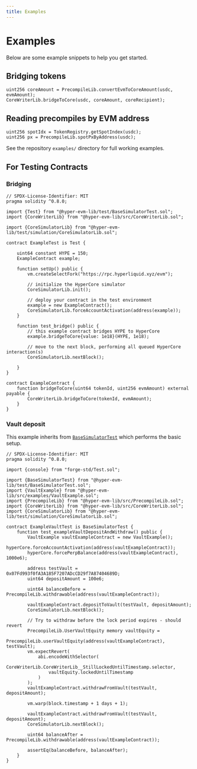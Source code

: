 ```yaml
---
title: Examples
---
```


# Examples

Below are some example snippets to help you get started.

## Bridging tokens

```solidity
uint256 coreAmount = PrecompileLib.convertEvmToCoreAmount(usdc, evmAmount);
CoreWriterLib.bridgeToCore(usdc, coreAmount, coreRecipient);
```

## Reading precompiles by EVM address

```solidity
uint256 spotIdx = TokenRegistry.getSpotIndex(usdc);
uint256 px = PrecompileLib.spotPxByAddress(usdc);
```

See the repository `examples/` directory for full working examples.

## For Testing Contracts

### Bridging
```solidity
// SPDX-License-Identifier: MIT
pragma solidity ^0.8.0;

import {Test} from "@hyper-evm-lib/test/BaseSimulatorTest.sol";
import {CoreWriterLib} from "@hyper-evm-lib/src/CoreWriterLib.sol";

import {CoreSimulatorLib} from "@hyper-evm-lib/test/simulation/CoreSimulatorLib.sol";

contract ExampleTest is Test {

    uint64 constant HYPE = 150;
    ExampleContract example;

    function setUp() public {
        vm.createSelectFork("https://rpc.hyperliquid.xyz/evm");

        // initialize the HyperCore simulator
        CoreSimulatorLib.init();

        // deploy your contract in the test environment
        example = new ExampleContract();
        CoreSimulatorLib.forceAccountActivation(address(example));
    }

    function test_bridge() public { 
        // this example contract bridges HYPE to HyperCore
        example.bridgeToCore{value: 1e18}(HYPE, 1e18);

        // move to the next block, performing all queued HyperCore interaction(s)
        CoreSimulatorLib.nextBlock();

    }
}

contract ExampleContract {
    function bridgeToCore(uint64 tokenId, uint256 evmAmount) external payable {
        CoreWriterLib.bridgeToCore(tokenId, evmAmount);
    }
}
```

### Vault deposit
This example inherits from [`BaseSimulatorTest`](https://github.com/hyperliquid-dev/hyper-evm-lib/blob/e93d90205d9c0daddc5c0937ee8c94c211de9979/test/BaseSimulatorTest.sol) which performs the basic setup. 

```solidity
// SPDX-License-Identifier: MIT
pragma solidity ^0.8.0;

import {console} from "forge-std/Test.sol";

import {BaseSimulatorTest} from "@hyper-evm-lib/test/BaseSimulatorTest.sol";
import {VaultExample} from "@hyper-evm-lib/src/examples/VaultExample.sol";
import {PrecompileLib} from "@hyper-evm-lib/src/PrecompileLib.sol";
import {CoreWriterLib} from "@hyper-evm-lib/src/CoreWriterLib.sol";
import {CoreSimulatorLib} from "@hyper-evm-lib/test/simulation/CoreSimulatorLib.sol";

contract ExampleVaultTest is BaseSimulatorTest {
    function test_exampleVaultDepositAndWithdraw() public {
        VaultExample vaultExampleContract = new VaultExample();
        hyperCore.forceAccountActivation(address(vaultExampleContract));
        hyperCore.forcePerpBalance(address(vaultExampleContract), 1000e6);

        address testVault = 0x07Fd993f0fA3A185F7207ADcCD29f7A87404689D;
        uint64 depositAmount = 100e6;

        uint64 balanceBefore = PrecompileLib.withdrawable(address(vaultExampleContract));

        vaultExampleContract.depositToVault(testVault, depositAmount);
        CoreSimulatorLib.nextBlock();

        // Try to withdraw before the lock period expires - should revert
        PrecompileLib.UserVaultEquity memory vaultEquity =
            PrecompileLib.userVaultEquity(address(vaultExampleContract), testVault);
        vm.expectRevert(
            abi.encodeWithSelector(
                CoreWriterLib.CoreWriterLib__StillLockedUntilTimestamp.selector,
                vaultEquity.lockedUntilTimestamp
            )
        );
        vaultExampleContract.withdrawFromVault(testVault, depositAmount);

        vm.warp(block.timestamp + 1 days + 1);

        vaultExampleContract.withdrawFromVault(testVault, depositAmount);
        CoreSimulatorLib.nextBlock();

        uint64 balanceAfter = PrecompileLib.withdrawable(address(vaultExampleContract));

        assertEq(balanceBefore, balanceAfter);
    }
}
```
